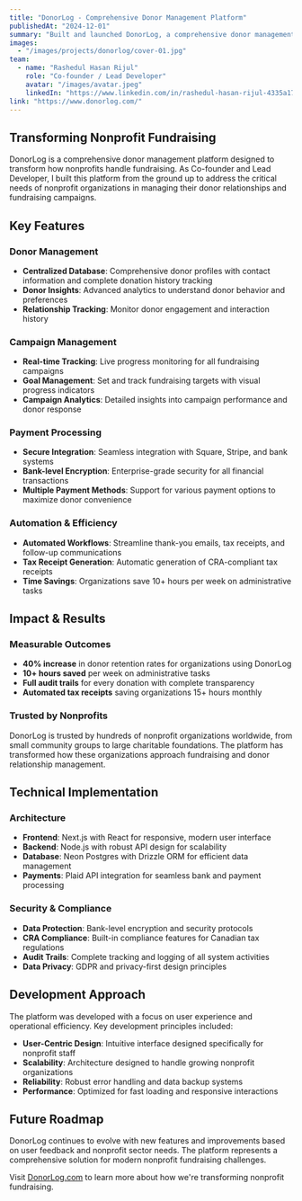 ```yaml
---
title: "DonorLog - Comprehensive Donor Management Platform"
publishedAt: "2024-12-01"
summary: "Built and launched DonorLog, a comprehensive donor management platform for nonprofits featuring donor database management, campaign tracking, and automated workflows."
images:
  - "/images/projects/donorlog/cover-01.jpg"
team:
  - name: "Rashedul Hasan Rijul"
    role: "Co-founder / Lead Developer"
    avatar: "/images/avatar.jpeg"
    linkedIn: "https://www.linkedin.com/in/rashedul-hasan-rijul-4335a170/"
link: "https://www.donorlog.com/"
---
```


## Transforming Nonprofit Fundraising

DonorLog is a comprehensive donor management platform designed to transform how nonprofits handle fundraising. As Co-founder and Lead Developer, I built this platform from the ground up to address the critical needs of nonprofit organizations in managing their donor relationships and fundraising campaigns.

## Key Features

### Donor Management
- **Centralized Database**: Comprehensive donor profiles with contact information and complete donation history tracking
- **Donor Insights**: Advanced analytics to understand donor behavior and preferences
- **Relationship Tracking**: Monitor donor engagement and interaction history

### Campaign Management
- **Real-time Tracking**: Live progress monitoring for all fundraising campaigns
- **Goal Management**: Set and track fundraising targets with visual progress indicators
- **Campaign Analytics**: Detailed insights into campaign performance and donor response

### Payment Processing
- **Secure Integration**: Seamless integration with Square, Stripe, and bank systems
- **Bank-level Encryption**: Enterprise-grade security for all financial transactions
- **Multiple Payment Methods**: Support for various payment options to maximize donor convenience

### Automation & Efficiency
- **Automated Workflows**: Streamline thank-you emails, tax receipts, and follow-up communications
- **Tax Receipt Generation**: Automatic generation of CRA-compliant tax receipts
- **Time Savings**: Organizations save 10+ hours per week on administrative tasks

## Impact & Results

### Measurable Outcomes
- **40% increase** in donor retention rates for organizations using DonorLog
- **10+ hours saved** per week on administrative tasks
- **Full audit trails** for every donation with complete transparency
- **Automated tax receipts** saving organizations 15+ hours monthly

### Trusted by Nonprofits
DonorLog is trusted by hundreds of nonprofit organizations worldwide, from small community groups to large charitable foundations. The platform has transformed how these organizations approach fundraising and donor relationship management.

## Technical Implementation

### Architecture
- **Frontend**: Next.js with React for responsive, modern user interface
- **Backend**: Node.js with robust API design for scalability
- **Database**: Neon Postgres with Drizzle ORM for efficient data management
- **Payments**: Plaid API integration for seamless bank and payment processing

### Security & Compliance
- **Data Protection**: Bank-level encryption and security protocols
- **CRA Compliance**: Built-in compliance features for Canadian tax regulations
- **Audit Trails**: Complete tracking and logging of all system activities
- **Data Privacy**: GDPR and privacy-first design principles

## Development Approach

The platform was developed with a focus on user experience and operational efficiency. Key development principles included:

- **User-Centric Design**: Intuitive interface designed specifically for nonprofit staff
- **Scalability**: Architecture designed to handle growing nonprofit organizations
- **Reliability**: Robust error handling and data backup systems
- **Performance**: Optimized for fast loading and responsive interactions

## Future Roadmap

DonorLog continues to evolve with new features and improvements based on user feedback and nonprofit sector needs. The platform represents a comprehensive solution for modern nonprofit fundraising challenges.

Visit [DonorLog.com](https://www.donorlog.com/) to learn more about how we're transforming nonprofit fundraising.
